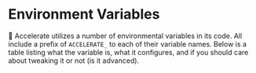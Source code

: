 <!--Copyright 2021 The HuggingFace Team. All rights reserved.

Licensed under the Apache License, Version 2.0 (the "License"); you may not use this file except in compliance with
the License. You may obtain a copy of the License at

http://www.apache.org/licenses/LICENSE-2.0

Unless required by applicable law or agreed to in writing, software distributed under the License is distributed on
an "AS IS" BASIS, WITHOUT WARRANTIES OR CONDITIONS OF ANY KIND, either express or implied. See the License for the
specific language governing permissions and limitations under the License.
-->

# Environment Variables

🤗 Accelerate utilizes a number of environmental variables in its code. All include a prefix of `ACCELERATE_`
to each of their variable names. Below is a table listing what the variable is, what it configures, and if you 
should care about tweaking it or not (is it advanced).



